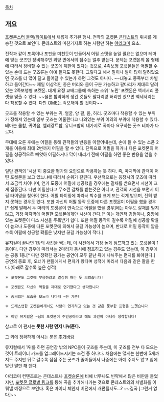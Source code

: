 [[목차]]

== 개요 ==
[[포켓몬스터 블랙/화이트]]에서 새롭게 추가된 행사. 전작의 [[포켓몬 콘테스트]]의 위치를 계승한 것으로 보인다. 콘테스트와 마찬가지로 하는 사람만 하는 [[야리코미]] 요소.

전작과 같이 포록이나 포핀을 미친듯이 만들어서 어필 스탯을 높일 필요는 없으며 테마에 맞는 굿즈만 장비해주면 외양 면에서의 점수는 얼추 받는다. 문제는 포켓몬의 몸 형태에 따라서 장비할 수 있는 굿즈에 제한이 있다는 것으로, 4족보행 포켓몬들은 어필할 수 있는 손에 드는 굿즈류는 아예 들지도 못한다. 그렇다고 해서 팔이나 발이 많이 달려있으면 굿즈를 더 많이 달고 들어갈 수 있는가 하면 그것도 아니다. ~~대놓고 종족부터 차별하고 들어간다~~ 제일 이상적인 종은 머리와 몸이 구분 가능하고 팔다리가 제대로 달려있는 2족보행형 포켓몬. 대개 요정 교배그룹에 속하는 소위 '노린' 포켓몬은 액세서리 풀셋을 맞출 수 있다. ~~물론 험악하게 생긴 것들도 팔다리랑 허리만 있으면 액세서리는 다 착용할 수 있다. 다만 [[OME]]는 각오해야 할 것이다~~

굿즈를 착용할 수 있는 부위는 귀, 얼굴, 양 팔, 몸, 허리. 굿즈마다 착용할 수 있는 부위가 정해져 있는데 일부 굿즈는 어울린다고 나와있는 부위 이외의 부위에 착용할 수 있다. 테마는 쿨함, 귀여움, 엘레강트함, 유니크함의 네가지로 곡마다 요구하는 굿즈 테마가 다르다.

무대에 오른 후에는 어필을 통해 관객들의 반응을 이끌어내는데, 손에 들 수 있는 소품 2개를 이용해 최대 2번까지 어필을 할 수 있다. 단독으로 어필을 하거나 다른 포켓몬의 어필을 성공적으로 빼앗아 어필하거나 막이 내리기 전에 어필을 하면 좋은 반응을 얻을 수 있다. 

일단 관객의 '시선'이 중요한 평가의 요인으로 작용하는 듯 하다. 즉, 마지막에 관객이 어떤 포켓몬을 보고 있느냐에 따라서 순위가 갈린다. 우선적으로는 등장시의 굿즈에 따라서 조금씩 차이나며, 연기 도중에 어필에 성공했을 경우에는 갈채를 받으면서 시선이 크게 집중된다. 다만 어필한다고 무조껀 갈채를 받는것은 아니고, 관객의 시선을 보면서 어필 타이밍을 찾아야 한다. 어필 타이밍에 따라서 박수를 크게 또는 적게 받으며, 전혀 받지 못하는 경우도 있다. 또한 자신의 어필 동작 도중에 다른 포켓몬이 어필을 했을 경우[* 쉽게 말해서 두 마리의 포켓몬이 연속으로 어필을 했을 경우]에는 아무도 갈채를 받지 않고, 가장 마지막에 어필한 포켓몬에게만 시선이 간다.[* 이는 개인적 경험이나, 중앙에 있는 포켓몬이 다소 시선을 주목받기 쉽다. 또한 어필 동작이 길수록 어필에 성공할 확률이 높으나 도중에 다른 포켓몬에 의해서 끊길 가능성이 높으며, 반대로 어필 동작이 짧을수록 어필에 성공할 확률은 낮지만 끊길 가능성이 적다.]

뮤지컬이 끝나면 1장의 사진을 찍는데, 이 사진에서 가장 높게 점프하고 있는 포켓몬이 1등이다. 다만 경우에 따라서는 2마리가 동시에 점프하고 있는 경우도 있는데, 이 경우에는 공동 1등.[* 다만 정확한 평가는 공연이 모두 끝난 뒤에 나눠주는 편지를 봐야한다.] 공연의 종료 후, 오너가 팬들에게서 편지가 왔다며 성적에 따라서 다음과 같은 말을 한다.(아래로 갈수록 높은 성적)

 ＊ 포켓몬도 그것에 부응하려고 열심히 하는 듯 보였습니다!

 ＊ 포켓몬도 자신의 역할을 제대로 연기했다고 생각합니다

 ＊ 솜씨있는 모습을 보느라 나마저 ~한 기분!

 ＊ 드레스업한 포켓몬에게서도 사람이 연기하고 있는 것 같은 풍부한 표현을 느꼇습니다
 
 ＊ 이번 뮤지컬은 ~님의 포켓몬이 주인공이라고 해도 과언이 아니라 생각합니다!

참고로 이 편지는 '''못한 사람 먼저 나눠준다.'''

그 외에 정확하게 아시는 분은 [[추가바람]]

뮤지컬에서 1위를 하면 공연장 밖의 NPC들이 굿즈를 주는데, 이 굿즈를 전부 다 모으는 것이 트레이너 카드를 업그레이드시키는 조건 중 하나다. 처음에는 많게는 한번에 5개까지도 주지만 뒤로 갈수록 점점 주는 굿즈가 줄어들어서 나중에는 아예 주지도 않고 입에 발린 말만 해 댄다.

야리코미 컨텐츠로는 콘테스트나 [[포켓슬론]]에 비해 너무나도 빈약해서 많은 비판을 들었지만, [[포켓몬 글로벌 링크]]를 통해 곡을 추가해나가는 것으로 콘테스트와의 차별화를 이뤄낼 예정으로 보인다. 혹은 마이너 체인지 버전에서 개편될지도...? ~~결국 [그런거 없다]~~
